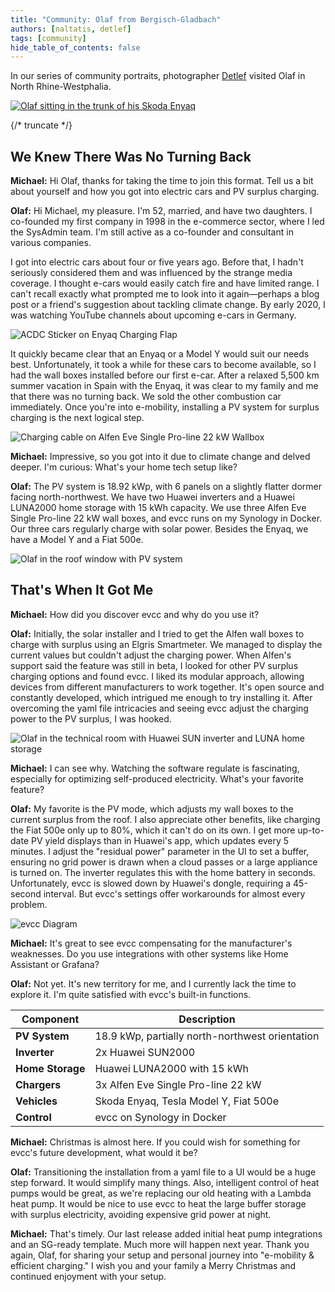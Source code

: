 ```yaml
---
title: "Community: Olaf from Bergisch-Gladbach"
authors: [naltatis, detlef]
tags: [community]
hide_table_of_contents: false
---
```


In our series of community portraits, photographer [Detlef](https://hee.se) visited Olaf in North Rhine-Westphalia.

[![Olaf sitting in the trunk of his Skoda Enyaq](./olaf-und-enyaq.webp)](/blog/2024/12/21/olaf-aus-bergisch-gladbach)

{/* truncate */}

## We Knew There Was No Turning Back

**Michael:** Hi Olaf, thanks for taking the time to join this format.
Tell us a bit about yourself and how you got into electric cars and PV surplus charging.

**Olaf:** Hi Michael, my pleasure.
I'm 52, married, and have two daughters.
I co-founded my first company in 1998 in the e-commerce sector, where I led the SysAdmin team.
I'm still active as a co-founder and consultant in various companies.

I got into electric cars about four or five years ago.
Before that, I hadn't seriously considered them and was influenced by the strange media coverage.
I thought e-cars would easily catch fire and have limited range.
I can't recall exactly what prompted me to look into it again—perhaps a blog post or a friend's suggestion about tackling climate change.
By early 2020, I was watching YouTube channels about upcoming e-cars in Germany.

![ACDC Sticker on Enyaq Charging Flap](./olaf-stecker-acdc.webp)

It quickly became clear that an Enyaq or a Model Y would suit our needs best.
Unfortunately, it took a while for these cars to become available, so I had the wall boxes installed before our first e-car.
After a relaxed 5,500 km summer vacation in Spain with the Enyaq, it was clear to my family and me that there was no turning back.
We sold the other combustion car immediately.
Once you're into e-mobility, installing a PV system for surplus charging is the next logical step.

![Charging cable on Alfen Eve Single Pro-line 22 kW Wallbox](./olaf-stecker-an-alfen-eve.webp)

**Michael:** Impressive, so you got into it due to climate change and delved deeper.
I'm curious: What's your home tech setup like?

**Olaf:** The PV system is 18.92 kWp, with 6 panels on a slightly flatter dormer facing north-northwest.
We have two Huawei inverters and a Huawei LUNA2000 home storage with 15 kWh capacity.
We use three Alfen Eve Single Pro-line 22 kW wall boxes, and evcc runs on my Synology in Docker.
Our three cars regularly charge with solar power.
Besides the Enyaq, we have a Model Y and a Fiat 500e.

![Olaf in the roof window with PV system](./olaf-in-dachfenster-mit-pv.webp)

## That's When It Got Me

**Michael:** How did you discover evcc and why do you use it?

**Olaf:** Initially, the solar installer and I tried to get the Alfen wall boxes to charge with surplus using an Elgris Smartmeter.
We managed to display the current values but couldn't adjust the charging power.
When Alfen's support said the feature was still in beta, I looked for other PV surplus charging options and found evcc.
I liked its modular approach, allowing devices from different manufacturers to work together.
It's open source and constantly developed, which intrigued me enough to try installing it.
After overcoming the yaml file intricacies and seeing evcc adjust the charging power to the PV surplus, I was hooked.

![Olaf in the technical room with Huawei SUN inverter and LUNA home storage](./olaf-huawei.webp)

**Michael:** I can see why.
Watching the software regulate is fascinating, especially for optimizing self-produced electricity.
What's your favorite feature?

**Olaf:** My favorite is the PV mode, which adjusts my wall boxes to the current surplus from the roof.
I also appreciate other benefits, like charging the Fiat 500e only up to 80%, which it can't do on its own.
I get more up-to-date PV yield displays than in Huawei's app, which updates every 5 minutes.
I adjust the "residual power" parameter in the UI to set a buffer, ensuring no grid power is drawn when a cloud passes or a large appliance is turned on.
The inverter regulates this with the home battery in seconds.
Unfortunately, evcc is slowed down by Huawei's dongle, requiring a 45-second interval.
But evcc's settings offer workarounds for almost every problem.

![evcc Diagram](./olaf-diagram.svg)

**Michael:** It's great to see evcc compensating for the manufacturer's weaknesses.
Do you use integrations with other systems like Home Assistant or Grafana?

**Olaf:** Not yet.
It's new territory for me, and I currently lack the time to explore it.
I'm quite satisfied with evcc's built-in functions.

| Component           | Description                                    |
|---------------------|-----------------------------------------------|
| **PV System**       | 18.9 kWp, partially north-northwest orientation|
| **Inverter**        | 2x Huawei SUN2000                             |
| **Home Storage**    | Huawei LUNA2000 with 15 kWh                   |
| **Chargers**        | 3x Alfen Eve Single Pro-line 22 kW            |
| **Vehicles**        | Skoda Enyaq, Tesla Model Y, Fiat 500e         |
| **Control**         | evcc on Synology in Docker                    |

**Michael:** Christmas is almost here.
If you could wish for something for evcc's future development, what would it be?

**Olaf:** Transitioning the installation from a yaml file to a UI would be a huge step forward.
It would simplify many things.
Also, intelligent control of heat pumps would be great, as we're replacing our old heating with a Lambda heat pump.
It would be nice to use evcc to heat the large buffer storage with surplus electricity, avoiding expensive grid power at night.

**Michael:** That's timely.
Our last release added initial heat pump integrations and an SG-ready template.
Much more will happen next year.
Thank you again, Olaf, for sharing your setup and personal journey into "e-mobility & efficient charging."
I wish you and your family a Merry Christmas and continued enjoyment with your setup. 